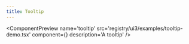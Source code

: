 ```yaml
---
title: Tooltip
---
```



<ComponentPreview
  name='tooltip'
  src='registry/ui3/examples/tooltip-demo.tsx'
  component={<TooltipDemo />}
  description='A tooltip'
/>
